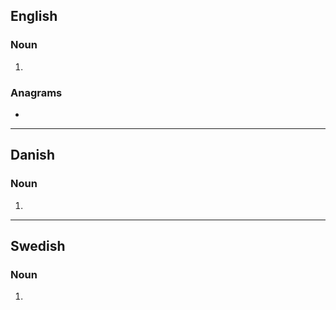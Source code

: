 ==English==

===Noun===
{{head|en|noun plural form}}

# {{plural of|semester|lang=en}}

===Anagrams===
* {{anagrams|en|a=eeemrssst|semestres}}

----

==Danish==

===Noun===
{{head|da|noun form|g=n}}

# {{genitive singular indefinite of|semester|lang=da}}

----

==Swedish==

===Noun===
{{head|sv|noun form}}

# {{sv-noun-form-indef-gen|semester}}